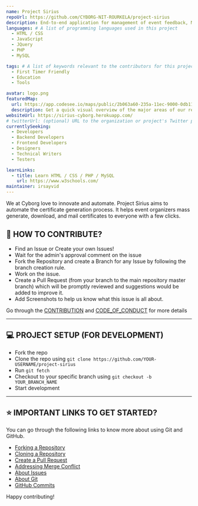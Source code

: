 ```yaml
---
name: Project Sirius
repoUrl: https://github.com/CYBORG-NIT-ROURKELA/project-sirius
description: End-to-end application for management of event feedback, Mass certificate generation, download and mailing.
languages: # A list of programming languages used in this project
  - HTML / CSS
  - JavaScript
  - JQuery
  - PHP
  - MySQL

tags: # A list of keywords relevant to the contributors for this project
  - First Timer Friendly
  - Education
  - Tools

avatar: logo.png
featuredMap:
  url: https://app.codesee.io/maps/public/2b063a60-235a-11ec-9000-0db11fbd1f1b
  description: Get a quick visual overview of the major areas of our repo!
websiteUrl: https://sirius-cyborg.herokuapp.com/
# twitterUrl: (optional) URL to the organization or project's Twitter page
currentlySeeking:
  - Developers
  - Backend Developers
  - Frontend Developers
  - Designers
  - Technical Writers
  - Testers

learnLinks:
  - title: Learn HTML / CSS / PHP / MySQL
    url: https://www.w3schools.com/
maintainer: irsayvid
---
```


<!-- Divide your content into sections using our handy shortcodes. Each section is optional -->

<Overview>

We at Cyborg love to innovate and automate. Project Sirius aims to automate the certificate generation process. It helps event organizers mass generate, download, and mail certificates to everyone with a few clicks.

</Overview>

<Contributing>

## 🤝 HOW TO CONTRIBUTE?

- Find an Issue or Create your own Issues!
- Wait for the admin's approval comment on the issue
- Fork the Repository and create a Branch for any Issue by following the branch creation rule.
- Work on the issue.
- Create a Pull Request (from your branch to the main repository master branch) which will be promptly reviewed and suggestions would be added to improve it.
- Add Screenshots to help us know what this issue is all about.

Go through the [CONTRIBUTION](https://github.com/CYBORG-NIT-ROURKELA/project-sirius/blob/master/CONTRIBUTING.md) and [CODE_OF_CONDUCT](https://github.com/CYBORG-NIT-ROURKELA/project-sirius/blob/master/CODE_OF_CONDUCT.md) for more details

---

## 💻 PROJECT SETUP (FOR DEVELOPMENT)

- Fork the repo
- Clone the repo using `git clone https://github.com/YOUR-USERNAME/project-sirius`
- Run `git fetch`
- Checkout to your specific branch using `git checkout -b YOUR_BRANCH_NAME`
- Start development

---

## ⭐ IMPORTANT LINKS TO GET STARTED?

You can go through the following links to know more about using Git and GitHub.

- [Forking a Repository](https://help.github.com/en/github/getting-started-with-github/fork-a-repo)
- [Cloning a Repository](https://docs.github.com/en/desktop/contributing-and-collaborating-using-github-desktop/adding-and-cloning-repositories)
- [Create a Pull Request](https://docs.github.com/en/github/collaborating-with-issues-and-pull-requests/creating-a-pull-request)
- [Addressing Merge Conflict](https://docs.github.com/en/github/collaborating-with-issues-and-pull-requests/addressing-merge-conflicts)
- [About Issues](https://docs.github.com/en/github/managing-your-work-on-github/managing-your-work-with-issues)
- [About Git](https://docs.github.com/en/github/using-git)
- [GitHub Commits](https://docs.github.com/en/github/committing-changes-to-your-project)

Happy contributing!

</Contributing>
